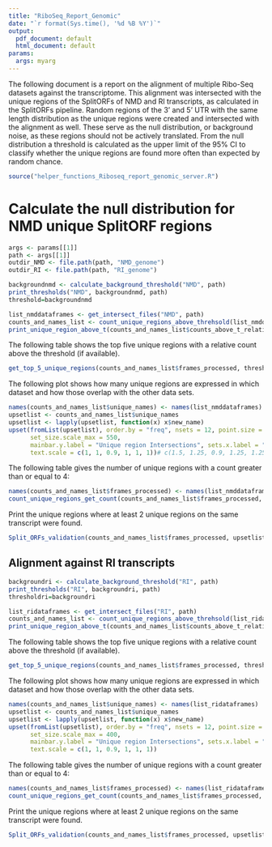 ```yaml
---
title: "RiboSeq_Report_Genomic"
date: "`r format(Sys.time(), '%d %B %Y')`"
output:
  pdf_document: default
  html_document: default
params:
  args: myarg
---
```

The following document is a report on the alignment of multiple Ribo-Seq datasets against the transcriptome. This alignment was intersected with the unique regions of the SplitORFs of NMD and RI transcripts, as calculated in the SplitORFs pipeline. Random regions of the 3' and 5' UTR with the same length distribution as the unique regions were created and intersected with the alignment as well. These serve as the null distribution, or background noise, as these regions should not be actively translated. From the null distribution a threshold is calculated as the upper limit of the 95% CI to classify whether the unique regions are found more often than expected by random chance.

```r
source("helper_functions_Riboseq_report_genomic_server.R")
```

# Calculate the null distribution for NMD unique SplitORF regions

```r
args <- params[[1]]
path <- args[[1]]
outdir_NMD <- file.path(path, "NMD_genome")
outdir_RI <- file.path(path, "RI_genome")
```


```r

backgroundnmd <- calculate_background_threshold("NMD", path)
print_thresholds("NMD", backgroundnmd, path)
threshold=backgroundnmd
```


```r
list_nmddataframes <- get_intersect_files("NMD", path)
counts_and_names_list <- count_unique_regions_above_threhsold(list_nmddataframes, threshold)
print_unique_region_above_t(counts_and_names_list$counts_above_t_relative_length, list_nmddataframes)
```


The following table shows the top five unique regions with a relative count above the threshold (if available).
```r
get_top_5_unique_regions(counts_and_names_list$frames_processed, threshold)
```

The following plot shows how many unique regions are expressed in which dataset and how those overlap with the other data sets.

```r
names(counts_and_names_list$unique_names) <- names(list_nmddataframes)
upsetlist <- counts_and_names_list$unique_names
upsetlist <- lapply(upsetlist, function(x) x$new_name)
upset(fromList(upsetlist), order.by = "freq", nsets = 12, point.size = 2.25, line.size = 1.5, set_size.show = TRUE,
      set_size.scale_max = 550, 
      mainbar.y.label = "Unique region Intersections", sets.x.label = "Matching unique regions per dataset",
      text.scale = c(1, 1, 0.9, 1, 1, 1))# c(1.5, 1.25, 0.9, 1.25, 1.25, 1.5)

```

The following table gives the number of unique regions with a count greater than or equal to 4:
```r
names(counts_and_names_list$frames_processed) <- names(list_nmddataframes)
count_unique_regions_get_count(counts_and_names_list$frames_processed, upsetlist, outdir_NMD)
```
Print the unique regions where at least 2 unique regions on the same transcript were found.
```r
Split_ORFs_validation(counts_and_names_list$frames_processed, upsetlist, outdir_NMD)
```




## Alignment against RI transcripts
```r

backgroundri <- calculate_background_threshold("RI", path)
print_thresholds("RI", backgroundri, path)
thresholdri=backgroundri
```

```r
list_ridataframes <- get_intersect_files("RI", path)
counts_and_names_list <- count_unique_regions_above_threhsold(list_ridataframes, thresholdri)
print_unique_region_above_t(counts_and_names_list$counts_above_t_relative_length, list_ridataframes)
```


The following table shows the top five unique regions with a relative count above the threshold (if available).
```r
get_top_5_unique_regions(counts_and_names_list$frames_processed, thresholdri)
```




The following plot shows how many unique regions are expressed in which dataset and how those overlap with the other data sets.

```r
names(counts_and_names_list$unique_names) <- names(list_ridataframes)
upsetlist <- counts_and_names_list$unique_names
upsetlist <- lapply(upsetlist, function(x) x$new_name)
upset(fromList(upsetlist), order.by = "freq", nsets = 12, point.size = 2.25, line.size = 1.5, set_size.show = TRUE,
      set_size.scale_max = 400, 
      mainbar.y.label = "Unique region Intersections", sets.x.label = "Matching unique regions per dataset",
      text.scale = c(1, 1, 0.9, 1, 1, 1))

```

The following table gives the number of unique regions with a count greater than or equal to 4:
```r
names(counts_and_names_list$frames_processed) <- names(list_ridataframes)
count_unique_regions_get_count(counts_and_names_list$frames_processed, upsetlist, outdir_RI)
```


Print the unique regions where at least 2 unique regions on the same transcript were found.
```r
Split_ORFs_validation(counts_and_names_list$frames_processed, upsetlist, outdir_RI)
```